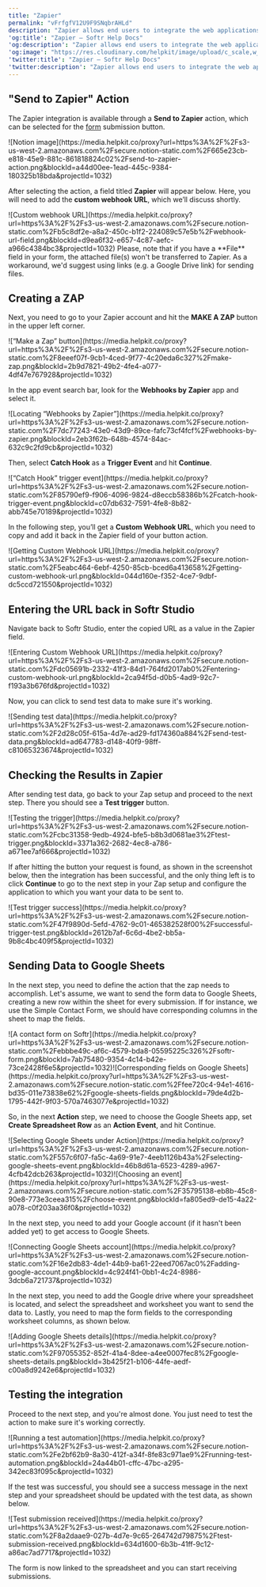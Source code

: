 ```yaml
---
title: "Zapier"
permalink: "vFrfgfV12U9F9SNqbrAHLd"
description: "Zapier allows end users to integrate the web applications they use and automate workflows."
'og:title': "Zapier – Softr Help Docs"
'og:description': "Zapier allows end users to integrate the web applications they use and automate workflows."
'og:image': "https://res.cloudinary.com/helpkit/image/upload/c_scale,w_700,q_auto/v1674219840/softrdocs_meta_OG_Image_Url_258f31c013.png"
'twitter:title': "Zapier – Softr Help Docs"
'twitter:description': "Zapier allows end users to integrate the web applications they use and automate workflows."
---
```

## "Send to Zapier" Action

The Zapier integration is available through a **Send to Zapier** action, which can be selected for the [form](/4876cbed455842aebe38e0612d2da96e) submission button.
<Frame>![Notion image](https://media.helpkit.co/proxy?url=https%3A%2F%2Fs3-us-west-2.amazonaws.com%2Fsecure.notion-static.com%2F665e23cb-e818-45e9-881c-861818824c02%2Fsend-to-zapier-action.png&blockId=a44d00ee-1ead-445c-9384-180325b18bda&projectId=1032)</Frame>

After selecting the action, a field titled **Zapier** will appear below. Here, you will need to add the **custom webhook URL**, which we’ll discuss shortly.
<Frame caption="Custom webhook URL">![Custom webhook URL](https://media.helpkit.co/proxy?url=https%3A%2F%2Fs3-us-west-2.amazonaws.com%2Fsecure.notion-static.com%2Fb5c8df2e-a8a2-450c-b1f2-224089c57e5b%2Fwebhook-url-field.png&blockId=d9ea6f32-e657-4c87-aefc-a966c4384bc3&projectId=1032)</Frame>
<Tip>Please, note that if you have a **File** field in your form, the attached file(s) won't be transferred to Zapier. As a workaround, we'd suggest using links (e.g. a Google Drive link) for sending files.</Tip>

## Creating a ZAP

Next, you need to go to your Zapier account and hit the **MAKE A ZAP** button in the upper left corner.
<Frame caption="“Make a Zap” button">![“Make a Zap” button](https://media.helpkit.co/proxy?url=https%3A%2F%2Fs3-us-west-2.amazonaws.com%2Fsecure.notion-static.com%2F8eeef07f-9cb1-4ced-9f77-4c20eda6c327%2Fmake-zap.png&blockId=2b9d7821-49b2-4fe4-a077-4df47e767928&projectId=1032)</Frame>

In the app event search bar, look for the **Webhooks by Zapier** app and select it.
<Frame caption="Locating “Webhooks by Zapier”">![Locating “Webhooks by Zapier”](https://media.helpkit.co/proxy?url=https%3A%2F%2Fs3-us-west-2.amazonaws.com%2Fsecure.notion-static.com%2F7dc77243-43e0-43d9-89ce-fafc73cf4fcf%2Fwebhooks-by-zapier.png&blockId=2eb3f62b-648b-4574-84ac-632c9c2fd9cb&projectId=1032)</Frame>

Then, select **Catch Hook** as a **Trigger Event** and hit **Continue**.
<Frame caption="“Catch Hook” trigger event">![“Catch Hook” trigger event](https://media.helpkit.co/proxy?url=https%3A%2F%2Fs3-us-west-2.amazonaws.com%2Fsecure.notion-static.com%2F85790ef9-f906-4096-9824-d8eccb58386b%2Fcatch-hook-trigger-event.png&blockId=c07db632-7591-4fe8-8b82-abb745e70189&projectId=1032)</Frame>

In the following step, you’ll get a **Custom Webhook URL**, which you need to copy and add it back in the Zapier field of your button action.
<Frame caption="Getting Custom Webhook URL">![Getting Custom Webhook URL](https://media.helpkit.co/proxy?url=https%3A%2F%2Fs3-us-west-2.amazonaws.com%2Fsecure.notion-static.com%2F5eabc464-6ebf-4250-85cb-bced6a413658%2Fgetting-custom-webhook-url.png&blockId=044d160e-f352-4ce7-9dbf-dc5ccd721550&projectId=1032)</Frame>

## Entering the URL back in Softr Studio

Navigate back to Softr Studio, enter the copied URL as a value in the Zapier field.
<Frame caption="Entering Custom Webhook URL">![Entering Custom Webhook URL](https://media.helpkit.co/proxy?url=https%3A%2F%2Fs3-us-west-2.amazonaws.com%2Fsecure.notion-static.com%2Fdc05691b-2332-41f3-84d1-764fd2017ab0%2Fentering-custom-webhook-url.png&blockId=2ca94f5d-d0b5-4ad9-92c7-f193a3b676fd&projectId=1032)</Frame>

Now, you can click to send test data to make sure it's working.
<Frame caption="Sending test data">![Sending test data](https://media.helpkit.co/proxy?url=https%3A%2F%2Fs3-us-west-2.amazonaws.com%2Fsecure.notion-static.com%2F2d28c05f-615a-4d7e-ad29-fd174360a884%2Fsend-test-data.png&blockId=ad647783-d148-40f9-98ff-c81065323674&projectId=1032)</Frame>

## Checking the Results in Zapier

After sending test data, go back to your Zap setup and proceed to the next step. There you should see a **Test trigger** button.
<Frame caption="Testing the trigger">![Testing the trigger](https://media.helpkit.co/proxy?url=https%3A%2F%2Fs3-us-west-2.amazonaws.com%2Fsecure.notion-static.com%2Fcbc31358-9edb-4924-bfe5-b8b3d0681ae3%2Ftest-trigger.png&blockId=3371a362-2682-4ec8-a786-a671ee7af666&projectId=1032)</Frame>

If after hitting the button your request is found, as shown in the screenshot below, then the integration has been successful, and the only thing left is to click **Continue** to go to the next step in your Zap setup and configure the application to which you want your data to be sent to.
<Frame caption="Test trigger success">![Test trigger success](https://media.helpkit.co/proxy?url=https%3A%2F%2Fs3-us-west-2.amazonaws.com%2Fsecure.notion-static.com%2F47f9890d-5efd-4762-9c01-465382528f00%2Fsuccessful-trigger-test.png&blockId=2612b7af-6c6d-4be2-bb5a-9b8c4bc409f5&projectId=1032)</Frame>

## Sending Data to Google Sheets

In the next step, you need to define the action that the zap needs to accomplish. Let's assume, we want to send the form data to Google Sheets, creating a new row within the sheet for every submission. If for instance, we use the Simple Contact Form, we should have corresponding columns in the sheet to map the fields.
<Frame caption="A contact form on Softr">![A contact form on Softr](https://media.helpkit.co/proxy?url=https%3A%2F%2Fs3-us-west-2.amazonaws.com%2Fsecure.notion-static.com%2Febbbe49c-af6c-4579-bda8-05595225c326%2Fsoftr-form.png&blockId=7ab75480-9354-4c14-b42e-73ce2428f6e5&projectId=1032)</Frame><Frame caption="Corresponding fields on Google Sheets">![Corresponding fields on Google Sheets](https://media.helpkit.co/proxy?url=https%3A%2F%2Fs3-us-west-2.amazonaws.com%2Fsecure.notion-static.com%2Ffee720c4-94e1-4616-bd35-011e73838e62%2Fgoogle-sheets-fields.png&blockId=79de4d2b-1795-442f-9f03-570a7463077e&projectId=1032)</Frame>

So, in the next **Action** step, we need to choose the Google Sheets app, set **Create Spreadsheet Row** as an **Action Event**, and hit Continue.
<Frame caption="Selecting Google Sheets under Action">![Selecting Google Sheets under Action](https://media.helpkit.co/proxy?url=https%3A%2F%2Fs3-us-west-2.amazonaws.com%2Fsecure.notion-static.com%2F557c6f07-fa5c-4a69-91e7-4eeb1126b43a%2Fselecting-google-sheets-event.png&blockId=46b8d61a-6523-4289-a967-4cfb42dcb263&projectId=1032)</Frame><Frame caption="Choosing an event">![Choosing an event](https://media.helpkit.co/proxy?url=https%3A%2F%2Fs3-us-west-2.amazonaws.com%2Fsecure.notion-static.com%2F35795138-eb8b-45c8-90e8-773e3ceea315%2Fchoose-event.png&blockId=fa805ed9-de15-4a22-a078-c0f203aa36f0&projectId=1032)</Frame>

In the next step, you need to add your Google account (if it hasn't been added yet) to get access to Google Sheets.
<Frame caption="Connecting Google Sheets account">![Connecting Google Sheets account](https://media.helpkit.co/proxy?url=https%3A%2F%2Fs3-us-west-2.amazonaws.com%2Fsecure.notion-static.com%2F16e2db83-4de1-44b9-ba61-22eed7067ac0%2Fadding-google-account.png&blockId=4c924f41-0bb1-4c24-8986-3dcb6a721737&projectId=1032)</Frame>

In the next step, you need to add the Google drive where your spreadsheet is located, and select the spreadsheet and worksheet you want to send the data to. Lastly, you need to map the form fields to the corresponding worksheet columns, as shown below.
<Frame caption="Adding Google Sheets details">![Adding Google Sheets details](https://media.helpkit.co/proxy?url=https%3A%2F%2Fs3-us-west-2.amazonaws.com%2Fsecure.notion-static.com%2F97055352-852f-41a4-8dee-a4ee0007fec8%2Fgoogle-sheets-details.png&blockId=3b425f21-b106-44fe-aedf-c00a8d9242e6&projectId=1032)</Frame>

## Testing the integration

Proceed to the next step, and you're almost done. You just need to test the action to make sure it's working correctly.
<Frame caption="Running a test automation">![Running a test automation](https://media.helpkit.co/proxy?url=https%3A%2F%2Fs3-us-west-2.amazonaws.com%2Fsecure.notion-static.com%2Fe2bf62b9-8a30-412f-a34f-8fe83c971ae9%2Frunning-test-automation.png&blockId=24a44b01-cffc-47bc-a295-342ec83f095c&projectId=1032)</Frame>

If the test was successful, you should see a success message in the next step and your spreadsheet should be updated with the test data, as shown below.
<Frame caption="Test submission received">![Test submission received](https://media.helpkit.co/proxy?url=https%3A%2F%2Fs3-us-west-2.amazonaws.com%2Fsecure.notion-static.com%2F8a2daae9-027b-4d7e-9c65-264742d79875%2Ftest-submission-received.png&blockId=634d1600-6b3b-41ff-9c12-a86ac7ad7717&projectId=1032)</Frame>

The form is now linked to the spreadsheet and you can start receiving submissions.